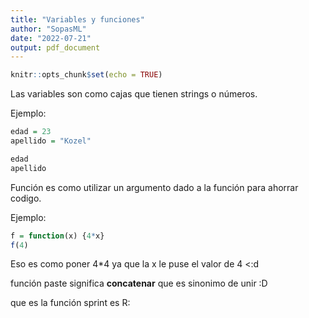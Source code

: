 ```yaml
---
title: "Variables y funciones"
author: "SopasML"
date: "2022-07-21"
output: pdf_document
---
```


```r
knitr::opts_chunk$set(echo = TRUE)
```

Las variables son como cajas que tienen strings o números. 

Ejemplo:

```r
edad = 23
apellido = "Kozel"

edad
apellido
```
Función es como utilizar un argumento dado a la función para ahorrar codigo.

Ejemplo:

```r
f = function(x) {4*x}
f(4)
```
 Eso es como poner 4*4 ya que la x le puse el valor de 4 <:d
 
 función paste significa **concatenar** que es sinonimo de unir :D 
 
 que es la función sprint es R:
 
 
